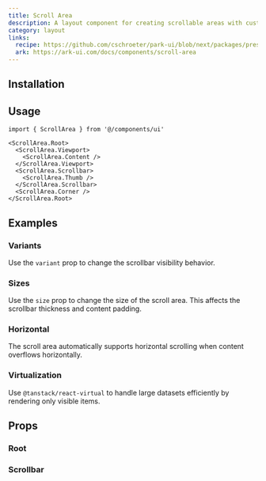 ```yaml
---
title: Scroll Area
description: A layout component for creating scrollable areas with custom scrollbars.
category: layout
links:
  recipe: https://github.com/cschroeter/park-ui/blob/next/packages/preset/src/recipes/scroll-area.ts
  ark: https://ark-ui.com/docs/components/scroll-area
---
```



<ComponentExample name="basic" />

## Installation

<InstallationGuide />

## Usage

```tsx
import { ScrollArea } from '@/components/ui'
```

```tsx
<ScrollArea.Root>
  <ScrollArea.Viewport>
    <ScrollArea.Content />
  </ScrollArea.Viewport>
  <ScrollArea.Scrollbar>
    <ScrollArea.Thumb />
  </ScrollArea.Scrollbar>
  <ScrollArea.Corner />
</ScrollArea.Root>
```

## Examples

### Variants

Use the `variant` prop to change the scrollbar visibility behavior.

<ComponentExample name="variants" />

### Sizes

Use the `size` prop to change the size of the scroll area. This affects the scrollbar thickness and content padding.

<ComponentExample name="sizes" />

### Horizontal

The scroll area automatically supports horizontal scrolling when content overflows horizontally.

<ComponentExample name="horizontal" />

### Virtualization

Use `@tanstack/react-virtual` to handle large datasets efficiently by rendering only visible items.

<ComponentExample name="virtualization" />

## Props

### Root

<PropsTable part="Root" />

### Scrollbar

<PropsTable part="Scrollbar" />